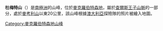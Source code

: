 {{coord|73|11|S|64|1|E|source:GNIS|display=title}}

'''杜梅特山'''（{{lang-en|Mount Dummett}}）是[[南極洲|南極洲]]的山峰，位於[[麥克羅伯特森地|麥克羅伯特森地]]，屬於[[查爾斯王子山脈|查爾斯王子山脈]]的一部分，處於[[麥考利山|麥考利山]]以東20公里，該山峰根據[[澳大利亞|澳大利亞]]探險隊的照片被繪入地圖。

{{DEFAULTSORT:Mount Dummett}}
[[Category:麥克羅伯特森地山峰|Category:麥克羅伯特森地山峰]]


{{MacRobertsonLand-geo-stub}}